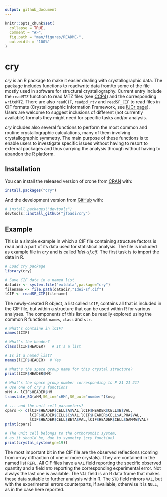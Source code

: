 ```yaml
---
output: github_document
---
```


<!-- README.md is generated from README.Rmd. Please edit that file -->

```r
knitr::opts_chunk$set(
  collapse = TRUE,
  comment = "#>",
  fig.path = "man/figures/README-",
  out.width = "100%"
)
```
# cry

<!-- badges: start -->
<!-- badges: end -->

*cry* is an R package to make it easier dealing with crystallographic data. The package includes functions to read/write
data from/to some of the file mostly used in software for
structural crystallography. Current entry include the `readMTZ` function
to read MTZ files (see [CCP4](https://www.ccp4.ac.uk)) and the
corresponding `writeMTZ`. There are also `readCIF`, `readpd_rtv` and `readSF_CIF` to read files in CIF formats (Crystallographic Information Framework, see [IUCr page](https://www.iucr.org/resources/cif)). Users are welcome to suggest inclusions of different (not currently available) formats they might need for specific tasks and/or analysis.

*cry* includes also several functions to perform the most common
and routine crystallographic calculations, many of them involving
crystallographic symmetry. The main purpose of these functions
is to enable users to investigate specific issues without having to
resort to external packages and thus carrying the analysis through
without having to abandon the R platform.

## Installation

You can install the released version of crone from [CRAN](https://CRAN.R-project.org) with:

``` r
install.packages("cry")
```

And the development version from [GitHub](https://github.com/) with:

``` r
# install.packages("devtools")
devtools::install_github("jfoadi/cry")
```
## Example

This is a simple example in which a CIF file containing structure factors is read and a part of its data used for statistical analysis. The file is included as example file in *cry* and is called *1dei-sf.cif*. The first
task is to import the data in R.

```r
# Load cry package
library(cry)

# Save CIF data in a named list
datadir <- system.file("extdata",package="cry")
filename <- file.path(datadir,"1dei-sf.cif")
lCIF <- readSF_CIF(filename)
```

The newly-created R object, a list called `lCIF`, contains all that
is included in the CIF file, but within a structure that can be
used within R for various analyses. The components of this list can
be readily explored using the common R functions `names`, `class`
and `str`.

```r
# What's containe in lCIF?
names(lCIF)

# What's the header?
class(lCIF$HEADER)   # It's a list

# Is it a named list?
names(lCIF$HEADER)  # Yes

# What's the space group name for this crystal structure?
print(lCIF$HEADER$HM)

# What's the space group number corresponding to P 21 21 21?
# Use one of cry's functions
xHM <- lCIF$HEADER$HM
translate_SG(xHM,SG_in="xHM",SG_out="number")$msg

# ... and the unit cell parameters?
cpars <- c(lCIF$HEADER$CELL$A$VAL,lCIF$HEADER$CELL$B$VAL,
           lCIF$HEADER$CELL$C$VAL,lCIF$HEADER$CELL$ALPHA$VAL,
           lCIF$HEADER$CELL$BETA$VAL,lCIF$HEADER$CELL$GAMMA$VAL)
print(cpars)

# The unit cell belongs to the orthorombic system,
# as it should be, due to symmetry (cry function)
print(crystal_system(gn=19))
```

The most important bit in the CIF file are the observed reflections (coming from x-ray diffraction of one or more crystals). They are contained in the named list `REFL`. All
CIF files have a `VAL` field reporting the specific observed
quantity and a field `STD` reporting the corresponding experimental error. Not always the last one is available. The
`VAL` field is an R data frame that makes these data suitable to
further analysis within R. The `STD` field mirrors `VAL`, but with
the experimental errors counterparts, if available, otherwise it
is `NULL`, as in the case here reported.
